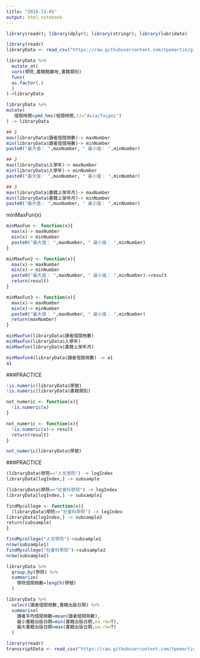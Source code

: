 ```yaml
---
title: "2018-12-05"
output: html_notebook
---
```

```r
library(readr); library(dplyr); library(stringr); library(lubridate)
```


```r
library(readr)
libraryData <- read_csv("https://raw.githubusercontent.com/tpemartin/github-data/master/library100_102.csv")
```

```r
libraryData %>% 
  mutate_at(
  vars(學院,書籍館藏地,書籍類別)
  funs(
  as.factor(.)    
  )
)->libraryData

libraryData %>%
mutate(
   借閱時間=ymd_hms(借閱時間,tz="Asia/Taipei")
) -> libraryData

```

```r
## 1
max(libraryData$讀者借閱冊數)-> maxNumber
min(libraryData$讀者借閱冊數)-> minNumber
paste0("最大值： ",maxNumber, " 最小值： ",minNumber)

## 2
max(libraryData$入學年)-> maxNumber
min(libraryData$入學年)-> minNumber
paste0("最大值： ",maxNumber, " 最小值： ",minNumber)

## 3
max(libraryData$書籍上架年月)-> maxNumber
min(libraryData$書籍上架年月)-> minNumber
paste0("最大值： ",maxNumber, " 最小值： ",minNumber)
```

minMaxFun(x)
```r
minMaxFun <- function(x){
  max(x)-> maxNumber
  min(x)-> minNumber
  paste0("最大值： ",maxNumber, " 最小值： ",minNumber)
}
```

```r
minMaxFun2 <- function(x){
  max(x)-> maxNumber
  min(x)-> minNumber
  paste0("最大值： ",maxNumber, " 最小值： ",minNumber)->result
  return(result)
}

```

```r
minMaxFun3 <- function(x){
  max(x)-> maxNumber
  min(x)-> minNumber
  paste0("最大值： ",maxNumber, " 最小值： ",minNumber)
  return(maxNumber)
}
```

```r
minMaxFun(libraryData$讀者借閱冊數)
minMaxFun(libraryData$入學年)
minMaxFun(libraryData$書籍上架年月)
```

```r
minMaxFun4(libraryData$讀者借閱冊數) -> a1
a1
```
###PRACTICE
```r
!is.numeric(libraryData$學號)
!is.numeric(libraryData$書籍類別)
```

```r
not_numeric <- function(x){
  !is.numeric(x)
}
```

```r
not_numeric <- function(x){
  !is.numeric(x)-> result
  return(result)
}
```

```r
not_numeric(libraryData$學號)
```

###PRACTICE
```r
(libraryData$學院=="人文學院") -> logIndex
libraryData[logIndex,] -> subsample
```

```r
(libraryData$學院=="社會科學院") -> logIndex
libraryData[logIndex,] -> subsample1
```

```r
findMycollege <- function(x){
  (libraryData$學院=="社會科學院") -> logIndex
libraryData[logIndex,] -> subsample2
return(subsample)
}
```

```r
findMycollege("人文學院")->subsample1
nrow(subsample1)
findMycollege("社會科學院")->subsample2
nrow(subsample2)
```

```r
libraryData %>%
  group_by(學院) %>%
  summarize(
    學院借閱冊數=length(學號)
  )
```


```r
libraryData %>%
  select(讀者借閱冊數,書籍出版日期) %>%
  summarise(
    讀者平均借閱冊數=mean(讀者借閱冊數),
    最小書籍出版日期=min(書籍出版日期,na.rm=T),
    最大書籍出版日期=max(書籍出版日期,na.rm=T)
  )
```

```r
library(readr)
transcriptData <- read_csv("https://raw.githubusercontent.com/tpemartin/github-data/master/transcript100_102.csv")
```

